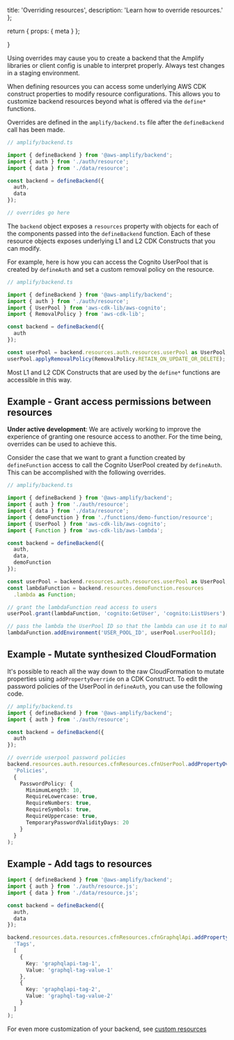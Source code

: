   title: 'Overriding resources',
  description: 'Learn how to override resources.'
};

  return {
    props: {
      meta
    }
  };

}

<Callout warning>

Using overrides may cause you to create a backend that the Amplify libraries or client config is unable to interpret properly. Always test changes in a staging environment.

</Callout>

When defining resources you can access some underlying AWS CDK construct properties to modify resource configurations. This allows you to customize backend resources beyond what is offered via the `define*` functions.

Overrides are defined in the `amplify/backend.ts` file after the `defineBackend` call has been made.

```ts
// amplify/backend.ts

import { defineBackend } from '@aws-amplify/backend';
import { auth } from './auth/resource';
import { data } from './data/resource';

const backend = defineBackend({
  auth,
  data
});

// overrides go here
```

The `backend` object exposes a `resources` property with objects for each of the components passed into the `defineBackend` function. Each of these resource objects exposes underlying L1 and L2 CDK Constructs that you can modify.

For example, here is how you can access the Cognito UserPool that is created by `defineAuth` and set a custom removal policy on the resource.

```ts
// amplify/backend.ts

import { defineBackend } from '@aws-amplify/backend';
import { auth } from './auth/resource';
import { UserPool } from 'aws-cdk-lib/aws-cognito';
import { RemovalPolicy } from 'aws-cdk-lib';

const backend = defineBackend({
  auth
});

const userPool = backend.resources.auth.resources.userPool as UserPool;
userPool.applyRemovalPolicy(RemovalPolicy.RETAIN_ON_UPDATE_OR_DELETE);
```

Most L1 and L2 CDK Constructs that are used by the `define*` functions are accessible in this way.

## Example - Grant access permissions between resources

<Callout info>

**Under active development**: We are actively working to improve the experience of granting one resource access to another. For the time being, overrides can be used to achieve this.

</Callout>

Consider the case that we want to grant a function created by `defineFunction` access to call the Cognito UserPool created by `defineAuth`. This can be accomplished with the following overrides.

```ts
// amplify/backend.ts

import { defineBackend } from '@aws-amplify/backend';
import { auth } from './auth/resource';
import { data } from './data/resource';
import { demoFunction } from './functions/demo-function/resource';
import { UserPool } from 'aws-cdk-lib/aws-cognito';
import { Function } from 'aws-cdk-lib/aws-lambda';

const backend = defineBackend({
  auth,
  data,
  demoFunction
});

const userPool = backend.resources.auth.resources.userPool as UserPool;
const lambdaFunction = backend.resources.demoFunction.resources
  .lambda as Function;

// grant the lambdaFunction read access to users
userPool.grant(lambdaFunction, 'cognito:GetUser', 'cognito:ListUsers');

// pass the lambda the UserPool ID so that the lambda can use it to make SDK calls
lambdaFunction.addEnvironment('USER_POOL_ID', userPool.userPoolId);
```

## Example - Mutate synthesized CloudFormation

It's possible to reach all the way down to the raw CloudFormation to mutate properties using `addPropertyOverride` on a CDK Construct. To edit the password policies of the UserPool in `defineAuth`, you can use the following code.

```ts
// amplify/backend.ts
import { defineBackend } from '@aws-amplify/backend';
import { auth } from './auth/resource';

const backend = defineBackend({
  auth
});

// override userpool password policies
backend.resources.auth.resources.cfnResources.cfnUserPool.addPropertyOverride(
  'Policies',
  {
    PasswordPolicy: {
      MinimumLength: 10,
      RequireLowercase: true,
      RequireNumbers: true,
      RequireSymbols: true,
      RequireUppercase: true,
      TemporaryPasswordValidityDays: 20
    }
  }
);
```

## Example - Add tags to resources

```ts title="amplify/backend.ts"
import { defineBackend } from '@aws-amplify/backend';
import { auth } from './auth/resource.js';
import { data } from './data/resource.js';

const backend = defineBackend({
  auth,
  data
});

backend.resources.data.resources.cfnResources.cfnGraphqlApi.addPropertyOverride(
  'Tags',
  [
    {
      Key: 'graphqlapi-tag-1',
      Value: 'graphql-tag-value-1'
    },
    {
      Key: 'graphqlapi-tag-2',
      Value: 'graphql-tag-value-2'
    }
  ]
);
```

For even more customization of your backend, see [custom resources](/gen2/build-a-backend/add-aws-services/custom-resources)
